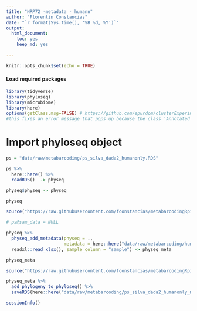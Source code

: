 ```yaml
---
title: "NRP72 -metadata - humann"
author: "Florentin Constancias"
date: "`r format(Sys.time(), '%B %d, %Y')`"
output: 
  html_document: 
    toc: yes
    keep_md: yes

---
```


```r
knitr::opts_chunk$set(echo = TRUE)
```

#### Load required packages

```r
library(tidyverse)
library(phyloseq)
library(microbiome)
library(here)
options(getClass.msg=FALSE) # https://github.com/epurdom/clusterExperiment/issues/66
#this fixes an error message that pops up because the class 'Annotated' is defined in two different packages
```


# Import phyloseq object

```r
ps = "data/raw/metabarcoding/ps_silva_dada2_humanonly.RDS"

ps %>% 
  here::here() %>%
  readRDS()  -> physeq

physeq$physeq -> physeq

physeq
```




```r
source("https://raw.githubusercontent.com/fconstancias/metabarcodingRpipeline/dev/scripts/functions_export_simplified.R")

# ps@sam_data = NULL

physeq %>%
  physeq_add_metadata(physeq = .,
                      metadata = here::here("data/raw/metabarcoding/humann_track_analysis.xlsx") %>%
  readxl::read_xlsx(), sample_column = "sample") -> physeq_meta

physeq_meta
```

```r
source("https://raw.githubusercontent.com/fconstancias/metabarcodingRpipeline/dev/scripts/functions_export_simplified.R")

physeq_meta %>% 
  add_phylogeny_to_phyloseq() %>% 
  saveRDS(here::here("data/raw/metabarcoding/ps_silva_dada2_humanonly_meta.RDS"))
```

```r
sessionInfo()
```
